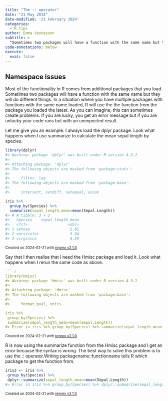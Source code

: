 ```yaml
---
title: "The :: operator"
date: "21 May 2018"
date-modified: '21 February 2024'
categories:
  - R tips
author: Emma Vestesson
subtitle: >
  "Sometimes two packages will have a function with the same name but they will do different things."
code-annotations: below
execute: 
  eval: false
---
```


## Namespace issues

Most of the functionality in R comes from additional packages that you load. Sometimes two packages will have a function with the same name but they will do different things. In a situation where you have multiple packages with functions with the same name loaded, R will use the the function from the package you loaded the latest. As you can imagine, this can sometimes create problems. If you are lucky, you get an error message but if you are unlucky your code runs but with an unexpected result.

Let me give you an example. I always load the dplyr package. Look what happens when I use summarize to calculate the mean sepal length by species.

```r

library(dplyr)
#> Warning: package 'dplyr' was built under R version 4.3.2
#> 
#> Attaching package: 'dplyr'
#> The following objects are masked from 'package:stats':
#> 
#>     filter, lag
#> The following objects are masked from 'package:base':
#> 
#>     intersect, setdiff, setequal, union

iris %>% 
  group_by(Species) %>% 
  summarize(sepal_length_mean=mean(Sepal.Length))
#> # A tibble: 3 × 2
#>   Species    sepal_length_mean
#>   <fct>                  <dbl>
#> 1 setosa                  5.01
#> 2 versicolor              5.94
#> 3 virginica               6.59

```
<sup>Created on 2024-02-21 with [reprex v2.1.0](https://reprex.tidyverse.org)</sup>


Say that I then realise that I need the Hmisc package and load it. Look what happens when I rerun the same code as above.

```r
``` r
library(Hmisc)
#> Warning: package 'Hmisc' was built under R version 4.3.2
#> 
#> Attaching package: 'Hmisc'
#> The following objects are masked from 'package:base':
#> 
#>     format.pval, units

iris %>% 
 group_by(Species) %>% 
 summarize(sepal_length_mean=mean(Sepal.Length))
#> Error in iris %>% group_by(Species) %>% summarize(sepal_length_mean = mean(Sepal.Length)): could not find function "%>%"
```

<sup>Created on 2024-02-21 with [reprex v2.1.0](https://reprex.tidyverse.org)</sup>

R is now using the summarize function from the Hmisc package and I get an error because the syntax is wrong. The best way to solve this problem is to use the :: operator.Writing packagename::functionname tells R which package to get the function from.

```r
iris3 <- iris %>% 
 group_by(Species) %>% 
 dplyr::summarize(sepal_length_mean=mean(Sepal.Length))
#> Error in iris %>% group_by(Species) %>% dplyr::summarize(sepal_length_mean = mean(Sepal.Length)): could not find function "%>%"
```

<sup>Created on 2024-02-21 with [reprex v2.1.0](https://reprex.tidyverse.org)</sup>